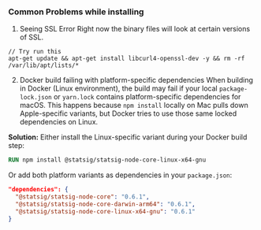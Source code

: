 ### Common Problems while installing
1. Seeing SSL Error 
Right now the binary files will look at certain versions of SSL. 
```
// Try run this
apt-get update && apt-get install libcurl4-openssl-dev -y && rm -rf /var/lib/apt/lists/*
```

2. Docker build failing with platform-specific dependencies
When building in Docker (Linux environment), the build may fail if your local `package-lock.json` or `yarn.lock` contains platform-specific dependencies for macOS. This happens because `npm install` locally on Mac pulls down Apple-specific variants, but Docker tries to use those same locked dependencies on Linux.

**Solution:** Either install the Linux-specific variant during your Docker build step:
```dockerfile
RUN npm install @statsig/statsig-node-core-linux-x64-gnu
```

Or add both platform variants as dependencies in your `package.json`:
```json
"dependencies": {
  "@statsig/statsig-node-core": "0.6.1",
  "@statsig/statsig-node-core-darwin-arm64": "0.6.1",
  "@statsig/statsig-node-core-linux-x64-gnu": "0.6.1"
}
```
